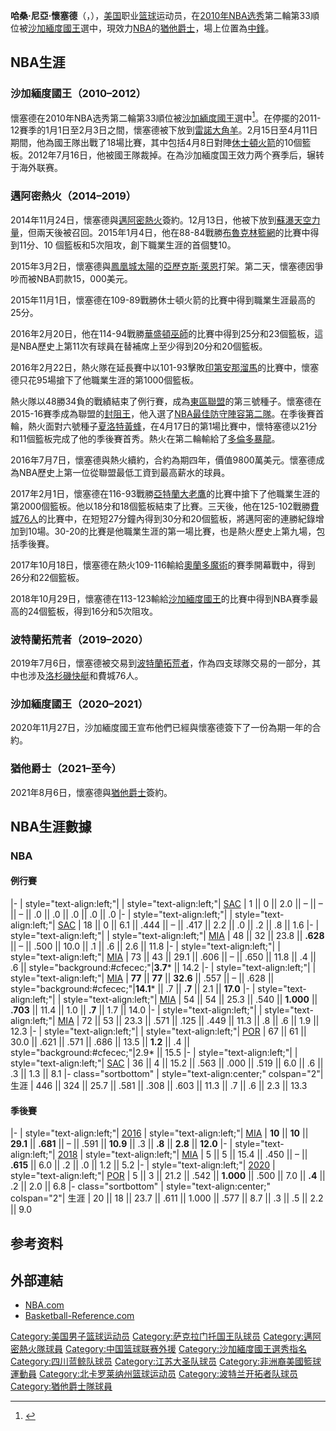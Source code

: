 {{noteTA|G1=NBA
|1=zh-hans:懷特塞德; zh-hk:韋西迪; zh-tw:懷塞德;
|2=zh-cn:哈桑; zh-hk:哈桑; zh-tw:哈桑;
}}
{{Infobox basketball biography
| name = 哈桑·懷塞德<br />Hassan Whiteside
| image = Hassan Whiteside (cropped).jpg
| caption = 2019年[[波特蘭拓荒者|波特蘭拓荒者]]時期的懷塞德
| position = [[中鋒_(籃球)|中鋒]]
| height_ft = 7
| height_in = 0
| weight_lb = 265
| league = [[NBA|NBA]]
| team = 猶他爵士
| number = 21
| nationality = {{USA}}
| birth_date = {{Birth date and age|1989|6|13}}
| birth_place = {{USA}}[[北卡羅萊納州|北卡羅萊納州]][[加斯托尼亞|加斯托尼亞]]
| highschool = {{le|The Patterson School}}<br />(北卡罗来纳州{{le|Lenoir, North Carolina||Lenoir}})
| college = [[馬歇爾大學|馬歇爾大學]] (2009–2010)
| draft_round = 2
| draft_pick = 33
| draft_year = 2010
| draft_team = [[沙加緬度國王|沙加緬度國王]]
| career_start = 2010
| career_end = 
| years1 = {{nbay|2010|start}}–{{nbay|2011|end}}
| team1 = [[沙加緬度國王|沙加緬度國王]]
| years2 = 2010–2012
| team2 = → [[史塔克頓國王|雷諾大角羊]]
| years3 = 2012–2013
| team3 = [[蘇瀑天空力量|蘇瀑天空力量]]
| years4 = 2013
| team4 = [[里奧格蘭德山谷毒蛇|里奧格蘭德山谷毒蛇]]
| years5 = 2013
| team5 = Amchit Club
| years6 = 2013
| team6 = [[四川金強藍鯨籃球俱樂部|四川金強藍鯨]]
| years7 = 2013–2014
| team7 = Al Mouttahed Tripoli
| years8 = 2014
| team8 = [[南京同曦大聖籃球俱樂部|江蘇同曦大聖]]
| years9 = 2014
| team9 = [[愛荷華灰狼|愛荷華能量]]
| years10 = {{nbay|2014|start}}–{{nbay|2018|end}}
| team10 = [[邁阿密熱火|邁阿密熱火]]
| years11 = 2014
| team11 = → 蘇瀑天空力量
| years12 = {{nbay|2019|start}}–{{nbay|2019|end}}
| team12 = [[波特蘭拓荒者|波特蘭拓荒者]]
| years13 = {{nbay|2020|start}}–{{nbay|2020|end}}
| team13 = 沙加緬度國王
| years14 = {{nbay|2021|start}}–至今
| team14 = [[猶他爵士|猶他爵士]]
| highlights = 
* [[NBA最佳防守陣容|NBA最佳防守陣容第二隊]] ({{nbay|2015|end}})
* [[NBA歷屆封阻王|NBA封阻王]] ({{nbay|2015|end}}、{{nbay|2019|end}})
* [[NBA歷屆籃板王|NBA籃板王]] ({{nbay|2016|end}})
* NBA D-League champion (2013)
* [[Conference_USA|C-USA]] Defensive Player of the Year (2010)
* C-USA Freshman of the Year (2010)
* Second-team All-Conference USA  (2010)
| nba_profile = hassan_whiteside
| bbr = whiteha01
}}

'''哈桑·尼亞·懷塞德'''（{{lang-en|'''Hassan Niam Whiteside'''}}，{{bd|1989年|6月13日||}}），[[美国|美国]]职业[[篮球|篮球]]运动员，在[[2010年NBA选秀|2010年NBA选秀]]第二輪第33順位被[[沙加緬度國王|沙加緬度國王]]選中，現效力[[NBA|NBA]]的[[猶他爵士|猶他爵士]]，場上位置為[[中鋒_(籃球)|中鋒]]。

==NBA生涯==
===沙加緬度國王（2010–2012）===
懷塞德在2010年NBA选秀第二輪第33順位被[[沙加緬度國王|沙加緬度國王]]選中<ref>{{cite web|url=https://www.nba.com/kings/news/kings_select_demarcus_cousins_and_hassan_whiteside_in_2010_nba_draft.html|title=Kings Select DeMarcus Cousins and Hassan Whiteside in 2010 NBA Draft|work=NBA.com|date=June 24, 2010|access-date=December 14, 2018|archive-date=2021-01-17|archive-url=https://web.archive.org/web/20210117123433/https://www.nba.com/kings/news/kings_select_demarcus_cousins_and_hassan_whiteside_in_2010_nba_draft.html|dead-url=no}}</ref>。在停擺的2011-12賽季的1月1日至2月3日之間，懷塞德被下放到[[雷諾大角羊|雷諾大角羊]]。2月15日至4月11日期間，他為國王隊出戰了18場比賽，其中包括4月8日對陣[[休士頓火箭|休士頓火箭]]的10個籃板。2012年7月16日，他被國王隊裁掉。在為沙加緬度国王效力两个赛季后，辗转于海外联赛。

===邁阿密熱火（2014–2019）===
2014年11月24日，懷塞德與[[邁阿密熱火|邁阿密熱火]]簽約。12月13日，他被下放到[[蘇瀑天空力量|蘇瀑天空力量]]，但兩天後被召回。2015年1月4日，他在88-84戰勝[[布魯克林籃網|布魯克林籃網]]的比賽中得到11分、10 個籃板和5次阻攻，創下職業生涯的首個雙10。

2015年3月2日，懷塞德與[[鳳凰城太陽|鳳凰城太陽]]的[[亞歷克斯·萊恩_(籃球運動員)|亞歷克斯·萊恩]]打架。第二天，懷塞德因爭吵而被NBA罰款15，000美元。

2015年11月1日，懷塞德在109-89戰勝休士頓火箭的比賽中得到職業生涯最高的25分。

2016年2月20日，他在114-94戰勝[[華盛頓巫師|華盛頓巫師]]的比賽中得到25分和23個籃板，這是NBA歷史上第11次有球員在替補席上至少得到20分和20個籃板。

2016年2月22日，熱火隊在延長賽中以101-93擊敗[[印第安那溜馬|印第安那溜馬]]的比賽中，懷塞德只花95場搶下了他職業生涯的第1000個籃板。

熱火隊以48勝34負的戰績結束了例行賽，成為[[東區聯盟_(NBA)|東區聯盟]]的第三號種子。懷塞德在2015-16賽季成為聯盟的[[NBA歷屆封阻王|封阻王]]，他入選了[[NBA最佳防守陣容|NBA最佳防守陣容第二隊]]。在季後賽首輪，熱火面對六號種子[[夏洛特黃蜂|夏洛特黃蜂]]，在4月17日的第1場比賽中，懷特塞德以21分和11個籃板完成了他的季後賽首秀。熱火在第二輪輸給了[[多倫多暴龍|多倫多暴龍]]。

2016年7月7日，懷塞德與熱火續約，合約為期四年，價值9800萬美元。懷塞德成為NBA歷史上第一位從聯盟最低工資到最高薪水的球員。

2017年2月1日，懷塞德在116-93戰勝[[亞特蘭大老鷹|亞特蘭大老鷹]]的比賽中搶下了他職業生涯的第2000個籃板。他以18分和18個籃板結束了比賽。三天後，他在125-102戰勝[[費城76人|費城76人]]的比賽中，在短短27分鐘內得到30分和20個籃板，將邁阿密的連勝紀錄增加到10場。30-20的比賽是他職業生涯的第一場比賽，也是熱火歷史上第九場，包括季後賽。

2017年10月18日，懷塞德在熱火109-116輸給[[奧蘭多魔術|奧蘭多魔術]]的賽季開幕戰中，得到26分和22個籃板。

2018年10月29日，懷塞德在113-123輸給[[沙加緬度國王|沙加緬度國王]]的比賽中得到NBA賽季最高的24個籃板，得到16分和5次阻攻。

===波特蘭拓荒者（2019–2020）===
2019年7月6日，懷塞德被交易到[[波特蘭拓荒者|波特蘭拓荒者]]，作為四支球隊交易的一部分，其中也涉及[[洛杉磯快艇|洛杉磯快艇]]和費城76人。

===沙加緬度國王（2020–2021）===
2020年11月27日，沙加緬度國王宣布他們已經與懷塞德簽下了一份為期一年的合約。

===猶他爵士（2021–至今）===
2021年8月6日，懷塞德與[[猶他爵士|猶他爵士]]簽約。

==NBA生涯數據==
{{NBA player statistics legend|leader=y}}

===NBA===
====例行賽====
{{NBA player statistics start}}
|-
| style="text-align:left;"| {{nbay|2010}}
| style="text-align:left;"| [[沙加緬度國王|SAC]]
| 1 || 0 || 2.0 || – || – || – || .0 || .0 || .0 || .0 || .0
|-
| style="text-align:left;"| {{nbay|2011}}
| style="text-align:left;"| [[沙加緬度國王|SAC]]
| 18 || 0 || 6.1 || .444 || – || .417 || 2.2 || .0 || .2 || .8 || 1.6
|-
| style="text-align:left;"| {{nbay|2014}}
| style="text-align:left;"| [[邁阿密熱火|MIA]]
| 48 || 32 || 23.8 || '''.628''' || – || .500 || 10.0 || .1 || .6 || 2.6 || 11.8
|-
| style="text-align:left;"| {{nbay|2015}}
| style="text-align:left;"| [[邁阿密熱火|MIA]]
| 73 || 43 || 29.1 || .606 || – || .650 || 11.8 || .4 || .6 || style="background:#cfecec;"|'''3.7'''* || 14.2
|-
| style="text-align:left;"| {{nbay|2016}}
| style="text-align:left;"| [[邁阿密熱火|MIA]]
| '''77''' || '''77''' || '''32.6''' || .557 || – || .628 ||  style="background:#cfecec;"|'''14.1'''* || .7 || '''.7''' || 2.1 || '''17.0'''
|-
| style="text-align:left;"| {{nbay|2017}}
| style="text-align:left;"| [[邁阿密熱火|MIA]]
| 54 || 54 || 25.3 || .540 ||  '''1.000''' ||  '''.703''' || 11.4 || 1.0 || '''.7''' || 1.7 || 14.0
|-
| style="text-align:left;"| {{nbay|2018}}
| style="text-align:left;"| [[邁阿密熱火|MIA]]
| 72 || 53 || 23.3 || .571 ||  .125 ||  .449 || 11.3 || .8 || .6 || 1.9 || 12.3
|-
| style="text-align:left;"| {{nbay|2019}}
| style="text-align:left;"| [[波特蘭拓荒者|POR]]
| 67 || 61 || 30.0 || .621 ||  .571 ||  .686 || 13.5 || '''1.2''' || .4 || style="background:#cfecec;"|2.9* || 15.5
|-
| style="text-align:left;"| {{nbay|2020}}
| style="text-align:left;"| [[沙加緬度國王|SAC]]
| 36 || 4 || 15.2 || .563 ||  .000 ||  .519 || 6.0 || .6 || .3 || 1.3 || 8.1
|- class="sortbottom"
| style="text-align:center;" colspan="2"| 生涯
| 446 || 324 || 25.7 || .581 || .308 || .603 || 11.3 || .7 || .6 || 2.3 || 13.3
{{S-end}}

====季後賽====
{{NBA player statistics start}}
|-
| style="text-align:left;"| [[2016年NBA季後賽|2016]]
| style="text-align:left;"| [[邁阿密熱火|MIA]]
| '''10''' || '''10''' || '''29.1''' || '''.681''' || – || .591 || '''10.9''' || .3 || '''.8''' || '''2.8''' || '''12.0'''
|-
| style="text-align:left;"| [[2018年NBA季後賽|2018]]
| style="text-align:left;"| [[邁阿密熱火|MIA]]
| 5 || 5 || 15.4 || .450 || – || '''.615''' || 6.0 || .2 || .0 || 1.2 || 5.2
|-
| style="text-align:left;"| [[2020年NBA季後賽|2020]]
| style="text-align:left;"| [[波特蘭拓荒者|POR]]
| 5 || 3 || 21.2 || .542 || '''1.000''' || .500 || 7.0 || '''.4''' || .2 || 2.0 || 6.8
|- class="sortbottom"
| style="text-align:center;" colspan="2"| 生涯
| 20 || 18 || 23.7 || .611 || 1.000 || .577 || 8.7 || .3 || .5 || 2.2 || 9.0
{{S-end}}


== 参考资料 ==
{{reflist}}

== 外部連結 ==
* [http://www.nba.com/playerfile/hassan_whiteside/index.html   NBA.com]{{Wayback|url=http://www.nba.com/playerfile/hassan_whiteside/index.html |date=20150503104600 }}
* [https://web.archive.org/web/20150708061339/http://m.bkref.com/m?p=XXplayersXXwXXwhiteha01.html   Basketball-Reference.com]

{{2010 NBA Draft}}
{{NBA篮板王}}
{{NBA盖帽王}}

{{Authority control}}
{{DEFAULTSORT:Whiteside, Hassan}}
[[Category:美国男子篮球运动员|Category:美国男子篮球运动员]]
[[Category:萨克拉门托国王队球员|Category:萨克拉门托国王队球员]]
[[Category:邁阿密熱火隊球員|Category:邁阿密熱火隊球員]]
[[Category:中国篮球联赛外援|Category:中国篮球联赛外援]]
[[Category:沙加緬度國王選秀指名|Category:沙加緬度國王選秀指名]]
[[Category:四川蓝鲸队球员|Category:四川蓝鲸队球员]]
[[Category:江苏大圣队球员|Category:江苏大圣队球员]]
[[Category:非洲裔美國籃球運動員|Category:非洲裔美國籃球運動員]]
[[Category:北卡罗莱纳州篮球运动员|Category:北卡罗莱纳州篮球运动员]]
[[Category:波特兰开拓者队球员|Category:波特兰开拓者队球员]]
[[Category:猶他爵士隊球員|Category:猶他爵士隊球員]]